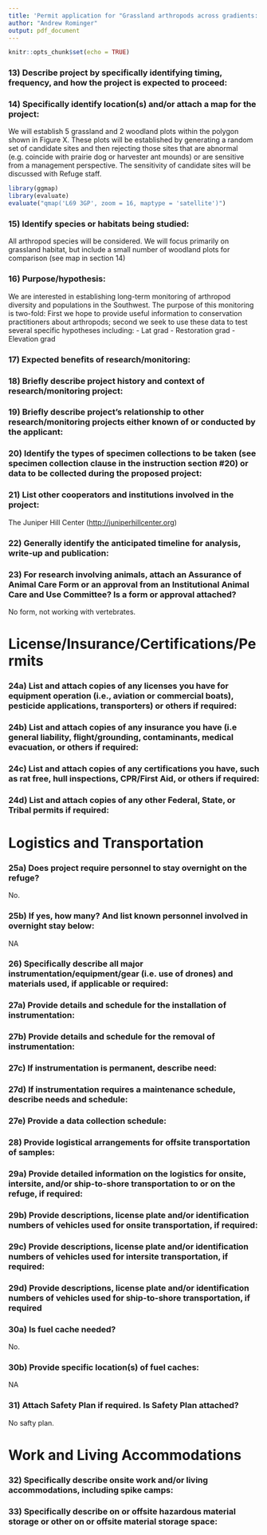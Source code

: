 ```yaml
---
title: 'Permit application for "Grassland arthropods across gradients: monitoring biodiversity and testing theory"'
author: "Andrew Rominger"
output: pdf_document
---
```


```r
knitr::opts_chunk$set(echo = TRUE)
```

### 13) Describe project by specifically identifying timing, frequency, and how the project is expected to proceed:

### 14) Specifically identify location(s) and/or attach a map for the project:

We will establish 5 grassland and 2 woodland plots within the polygon shown in Figure X. These plots will be established by generating a random set of candidate sites and then rejecting those sites that are abnormal (e.g. coincide with prairie dog or harvester ant mounds) or are sensitive from a management perspective. The sensitivity of candidate sites will be discussed with Refuge staff.

```r
library(ggmap)
library(evaluate)
evaluate("qmap('L69 3GP', zoom = 16, maptype = 'satellite')")
```

### 15) Identify species or habitats being studied:

All arthropod species will be considered.  We will focus primarily on grassland habitat, but include a small number of woodland plots for comparison (see map in section 14)

### 16) Purpose/hypothesis:

We are interested in establishing long-term monitoring of arthropod diversity and populations in the Southwest.  The purpose of this monitoring is two-fold: First we hope to provide useful information to conservation practitioners about arthropods; second we seek to use these data to test several specific hypotheses including:
- Lat grad
- Restoration grad
- Elevation grad


### 17) Expected benefits of research/monitoring:

### 18) Briefly describe project history and context of research/monitoring project:

### 19) Briefly describe project’s relationship to other research/monitoring projects either known of or conducted by the applicant:

### 20) Identify the types of specimen collections to be taken (see specimen collection clause in the instruction section #20) or data to be collected during the proposed project:

### 21) List other cooperators and institutions involved in the project:
The Juniper Hill Center (<http://juniperhillcenter.org>)

### 22) Generally identify the anticipated timeline for analysis, write-up and publication:

### 23) For research involving animals, attach an Assurance of Animal Care Form or an approval from an Institutional Animal Care and Use Committee? Is a form or approval attached?

No form, not working with vertebrates.

# License/Insurance/Certifications/Permits

### 24a) List and attach copies of any **licenses** you have for equipment operation (i.e., aviation or commercial boats), pesticide applications, transporters) or others if required:

### 24b) List and attach copies of any **insurance** you have (i.e general liability, flight/grounding, contaminants, medical evacuation, or others if required:

### 24c) List and attach copies of any **certifications** you have, such as rat free, hull inspections, CPR/First Aid, or others if required:

### 24d) List and attach copies of any other Federal, State, or Tribal **permits** if required:

# Logistics and Transportation

### 25a) Does project require personnel to stay overnight on the refuge?

No.

### 25b) If yes, how many? And list known personnel involved in overnight stay below:

NA

### 26) Specifically describe all major instrumentation/equipment/gear (i.e. use of drones) and materials used, if applicable or required:

### 27a) Provide details and schedule for the installation of instrumentation:

### 27b) Provide details and schedule for the removal of instrumentation:

### 27c) If instrumentation is permanent, describe need:

### 27d) If instrumentation requires a maintenance schedule, describe needs and schedule:

### 27e) Provide a data collection schedule:

### 28) Provide logistical arrangements for offsite transportation of samples:

### 29a) Provide detailed information on the logistics for onsite, intersite, and/or ship-to-shore transportation to or on the refuge, if required:

### 29b) Provide descriptions, license plate and/or identification numbers of vehicles used for onsite transportation, if required:

### 29c) Provide descriptions, license plate and/or identification numbers of vehicles used for intersite transportation, if required:

### 29d) Provide descriptions, license plate and/or identification numbers of vehicles used for ship-to-shore transportation, if required

### 30a) Is fuel cache needed?

No.

### 30b) Provide specific location(s) of fuel caches:

NA

### 31) Attach Safety Plan if required. Is Safety Plan attached?

No safty plan.


# Work and Living Accommodations

### 32) Specifically describe onsite work and/or living accommodations, including spike camps:

### 33) Specifically describe on or offsite hazardous material storage or other on or offsite material storage space:
